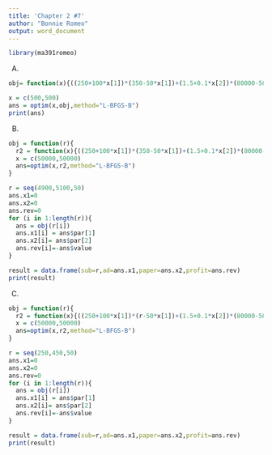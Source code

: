 ---
title: 'Chapter 2 #7'
author: "Bonnie Romeo"
output: word_document
---

```{r setup, include=FALSE}
library(ma391romeo)
```

A)

```{r}
obj= function(x){((250+100*x[1])*(350-50*x[1])+(1.5+0.1*x[2])*(80000-5000*x[2]-1000*x[1]))*-1}

x = c(500,500)
ans = optim(x,obj,method="L-BFGS-B")
print(ans)

```

B)
```{r}

obj = function(r){
  r2 = function(x){((250+100*x[1])*(350-50*x[1])+(1.5+0.1*x[2])*(80000-r*x[2]-1000*x[1]))*-1}
  x = c(50000,50000)
  ans=optim(x,r2,method="L-BFGS-B")
}

r = seq(4900,5100,50)
ans.x1=0
ans.x2=0
ans.rev=0
for (i in 1:length(r)){
  ans = obj(r[i])
  ans.x1[i] = ans$par[1]
  ans.x2[i]= ans$par[2]
  ans.rev[i]=-ans$value
}

result = data.frame(sub=r,ad=ans.x1,paper=ans.x2,profit=ans.rev)
print(result)
```

C)

```{r}
obj = function(r){
  r2 = function(x){((250+100*x[1])*(r-50*x[1])+(1.5+0.1*x[2])*(80000-5000*x[2]-1000*x[1]))*-1}
  x = c(50000,50000)
  ans=optim(x,r2,method="L-BFGS-B")
}

r = seq(250,450,50)
ans.x1=0
ans.x2=0
ans.rev=0
for (i in 1:length(r)){
  ans = obj(r[i])
  ans.x1[i] = ans$par[1]
  ans.x2[i]= ans$par[2]
  ans.rev[i]=-ans$value
}

result = data.frame(sub=r,ad=ans.x1,paper=ans.x2,profit=ans.rev)
print(result)
```
